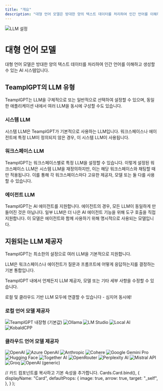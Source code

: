 ```yaml
---
title: "개요"
description: "대형 언어 모델은 방대한 양의 텍스트 데이터를 처리하여 인간 언어를 이해하고 생성할 수 있는 AI 시스템입니다."
---
```



<Image
  src="/images/anythingllm-setup/llm-configuration/header-image.png"
  height={1080}
  width={1920}
  quality={100}
  alt="LLM 설정"
/>

# 대형 언어 모델

대형 언어 모델은 방대한 양의 텍스트 데이터를 처리하여 인간 언어를 이해하고 생성할 수 있는 AI 시스템입니다.

## TeamplGPT의 LLM 유형

TeamplGPT는 LLM을 구체적으로 또는 일반적으로 선택하여 설정할 수 있으며, 동일한 애플리케이션 내에서 여러 LLM을 동시에 구성할 수도 있습니다.

### 시스템 LLM

시스템 LLM은 TeamplGPT가 기본적으로 사용하는 LLM입니다. 워크스페이스나 에이전트에 특정 LLM이 정의되지 않은 경우, 이 시스템 LLM이 사용됩니다.

### 워크스페이스 LLM

TeamplGPT는 워크스페이스별로 특정 LLM을 설정할 수 있습니다. 이렇게 설정된 워크스페이스 LLM은 시스템 LLM을 재정의하지만, 이는 해당 워크스페이스와 채팅할 때만 적용됩니다. 이를 통해 각 워크스페이스마다 고유한 제공자, 모델 또는 둘 다를 사용할 수 있습니다.

### 에이전트 LLM

TeamplGPT는 AI 에이전트를 지원합니다. 에이전트의 경우, 모든 LLM이 동일하게 만들어진 것은 아닙니다. 일부 LLM은 더 나은 AI 에이전트 기능을 위해 도구 호출을 직접 지원합니다. 이 모델은 에이전트와 함께 사용하기 위해 명시적으로 사용되는 모델입니다.

## 지원되는 LLM 제공자

TeamplGPT는 최소한의 설정으로 여러 LLM을 기본적으로 지원합니다.

LLM은 워크스페이스나 에이전트가 질문과 프롬프트에 어떻게 응답하는지를 결정하는 기본 통합입니다.

TeamplGPT 내에서 언제든지 LLM 제공자, 모델 또는 기타 세부 사항을 수정할 수 있습니다.

로컬 및 클라우드 기반 LLM 모두에 연결할 수 있습니다 - 심지어 동시에!

### 로컬 언어 모델 제공자

<Cards>
  <Card title="내장형 (기본값)" href="local/built-in"> 
    <Image
      src="/images/anythingllm-setup/llm-configuration/local/built-in/header-image.png" 
      height={1080} 
      width={1920} 
      quality={100}
      alt="TeamplGPT 내장형 (기본값)"
    />
  </Card>

  <Card title="Ollama" href="local/ollama">
    <Image
      src="/images/anythingllm-setup/llm-configuration/local/ollama/header-image.png"
      height={1080}
      width={1920}
      quality={100}
      alt="Ollama"
    />
  </Card>

  <Card title="LM Studio" href="local/lmstudio">
    <Image
      src="/images/anythingllm-setup/llm-configuration/local/lmstudio/header-image.png"
      height={1080}
      width={1920}
      quality={100}
      alt="LM Studio"
    />
  </Card>

  <Card title="Local AI" href="local/localai">
    <Image
      src="/images/anythingllm-setup/llm-configuration/local/localai/header-image.png"
      height={1080}
      width={1920}
      quality={100}
      alt="Local AI"
    />
  </Card>

  <Card title="KobaldCPP" href="local/kobaldcpp"> 
    <Image
      src="/images/anythingllm-setup/llm-configuration/local/kobaldcpp/header-image.png" 
      height={1080} 
      width={1920} 
      quality={100}
      alt="KobaldCPP"
    />
  </Card> 
</Cards>

### 클라우드 언어 모델 제공자

<Cards>
  <Card title="OpenAI" href="cloud/openai"> 
    <Image
      src="/images/anythingllm-setup/llm-configuration/cloud/openai/header-image.png" 
      height={1080} 
      width={1920} 
      quality={100}
      alt="OpenAI"
    />
  </Card>

  <Card title="Azure OpenAI" href="cloud/azure-openai">
    <Image
      src="/images/anythingllm-setup/llm-configuration/cloud/azure-openai/header-image.png"
      height={1080}
      width={1920}
      quality={100}
      alt="Azure OpenAI"
    />
  </Card>

  <Card title="Anthropic" href="cloud/anthropic">
    <Image
      src="/images/anythingllm-setup/llm-configuration/cloud/anthropic/header-image.png"
      height={1080}
      width={1920}
      quality={100}
      alt="Anthropic"
    />
  </Card>

  <Card title="Cohere" href="cloud/cohere">
    <Image
      src="/images/anythingllm-setup/llm-configuration/cloud/cohere/header-image.png"
      height={1080}
      width={1920}
      quality={100}
      alt="Cohere"
    />
  </Card>

  <Card title="Google Gemini Pro" href="cloud/google-gemini">
    <Image
      src="/images/anythingllm-setup/llm-configuration/cloud/google-gemini/header-image.png"
      height={1080}
      width={1920}
      quality={100}
      alt="Google Gemini Pro"
    />
  </Card>

  <Card title="Hugging Face" href="cloud/huggingface">
    <Image
      src="/images/anythingllm-setup/llm-configuration/cloud/hugging-face/header-image.png"
      height={1080}
      width={1920}
      quality={100}
      alt="Hugging Face"
    />
  </Card>

  <Card title="Together AI" href="cloud/together-ai">
    <Image
      src="/images/anythingllm-setup/llm-configuration/cloud/together-ai/header-image.png"
      height={1080}
      width={1920}
      quality={100}
      alt="Together AI"
    />
  </Card>

  <Card title="OpenRouter" href="cloud/openrouter">
    <Image
      src="/images/anythingllm-setup/llm-configuration/cloud/openrouter/header-image.png"
      height={1080}
      width={1920}
      quality={100}
      alt="OpenRouter"
    />
  </Card>

  <Card title="Perplexity AI" href="cloud/perplexity-ai">
    <Image
      src="/images/anythingllm-setup/llm-configuration/cloud/perplexity-ai/header-image.png"
      height={1080}
      width={1920}
      quality={100}
      alt="Perplexity AI"
    />
  </Card>

  <Card title="Mistral API" href="cloud/mistral-ai">
    <Image
      src="/images/anythingllm-setup/llm-configuration/cloud/mistral-ai/header-image.png"
      height={1080}
      width={1920}
      quality={100}
      alt="Mistral API"
    />
  </Card>

  <Card title="Groq" href="cloud.groq">
    <Image
      src="/images/anythingllm-setup/llm-configuration/cloud/groq/header-image.png"
      height={1080}
      width={1920}
      quality={100}
      alt="Groq"
    />
  </Card>

  <Card title="OpenAI (generic)" href="cloud/openai-generic"> 
    <Image
      src="/images/anythingllm-setup/llm-configuration/cloud/openai-generic/header-image.png" 
      height={1080} 
      width={1920} 
      quality={100}
      alt="OpenAI (generic)"
    />
  </Card>
</Cards>

  // 카드 컴포넌트를 복사하고 기본 속성을 추가합니다.
  Cards.Card.bind(),
  {
    displayName: "Card",
    defaultProps: {
      image: true,
      arrow: true,
      target: "_self",
    },
  }
);

<style global jsx>{`
  img {
    aspect-ratio: 16/9;
    object-fit: cover;
  }
`}</style>
